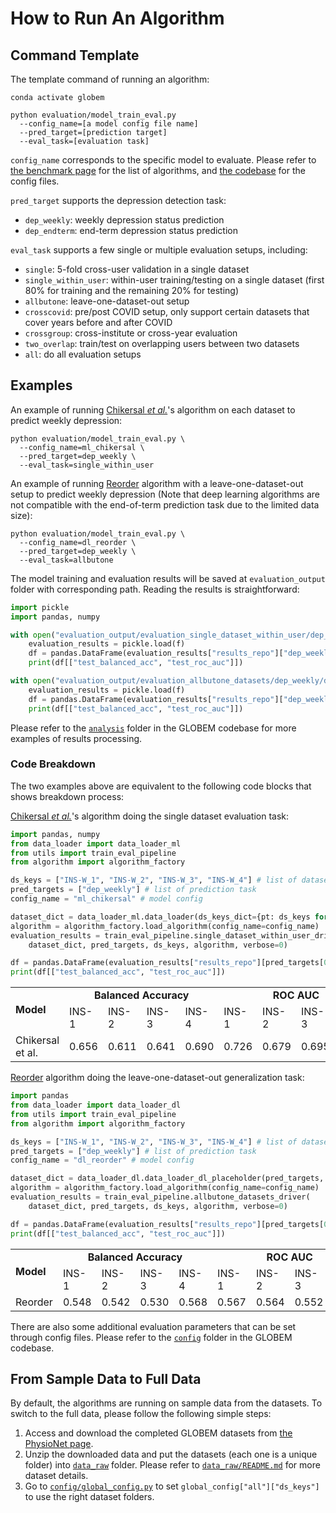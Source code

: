 # How to Run An Algorithm

## Command Template

The template command of running an algorithm:

```
conda activate globem

python evaluation/model_train_eval.py
  --config_name=[a model config file name]
  --pred_target=[prediction target]
  --eval_task=[evaluation task]
```

`config_name` corresponds to the specific model to evaluate. 
Please refer to [the benchmark page](/platform/benchmark) for the list of algorithms, 
and [the codebase](https://github.com/UW-EXP/GLOBEM/tree/main/config) for the config files.

`pred_target` supports the depression detection task:
- `dep_weekly`: weekly depression status prediction
- `dep_endterm`: end-term depression status prediction

`eval_task` supports a few single or multiple evaluation setups, including:
- `single`: 5-fold cross-user validation in a single dataset
- `single_within_user`: within-user training/testing on a single dataset (first 80% for training and the remaining 20% for testing)
- `allbutone`: leave-one-dataset-out setup
- `crosscovid`: pre/post COVID setup, only support certain datasets that cover years before and after COVID
- `crossgroup`: cross-institute or cross-year evaluation
- `two_overlap`: train/test on overlapping users between two datasets
- `all`: do all evaluation setups

## Examples

An example of running [Chikersal *et al.*](https://doi.org/10.1145/3422821)'s algorithm on each dataset to predict weekly depression:

```
python evaluation/model_train_eval.py \
  --config_name=ml_chikersal \
  --pred_target=dep_weekly \
  --eval_task=single_within_user
```

An example of running [Reorder](https://github.com/UW-EXP/GLOBEM/blob/main/algorithm/dl_reorder.py) algorithm with a leave-one-dataset-out setup to predict weekly depression 
(Note that deep learning algorithms are not compatible with the end-of-term prediction task due to the limited data size):

```
python evaluation/model_train_eval.py \
  --config_name=dl_reorder \
  --pred_target=dep_weekly \
  --eval_task=allbutone
```

The model training and evaluation results will be saved at `evaluation_output` folder with corresponding path. Reading the results is straightforward:

```python
import pickle
import pandas, numpy

with open("evaluation_output/evaluation_single_dataset_within_user/dep_weekly/ml_chikersal.pkl", "rb") as f:
    evaluation_results = pickle.load(f)
    df = pandas.DataFrame(evaluation_results["results_repo"]["dep_weekly"]).T
    print(df[["test_balanced_acc", "test_roc_auc"]])

with open("evaluation_output/evaluation_allbutone_datasets/dep_weekly/dl_reorder.pkl", "rb") as f:
    evaluation_results = pickle.load(f)
    df = pandas.DataFrame(evaluation_results["results_repo"]["dep_weekly"]).T
    print(df[["test_balanced_acc", "test_roc_auc"]])
```

Please refer to the [`analysis`](https://github.com/UW-EXP/GLOBEM/tree/main/analysis) folder in the GLOBEM codebase for more examples of results processing.

### Code Breakdown

The two examples above are equivalent to the following code blocks that shows breakdown process:

[Chikersal *et al.*](https://doi.org/10.1145/3422821)'s algorithm doing the single dataset evaluation task:
```python
import pandas, numpy
from data_loader import data_loader_ml
from utils import train_eval_pipeline
from algorithm import algorithm_factory

ds_keys = ["INS-W_1", "INS-W_2", "INS-W_3", "INS-W_4"] # list of datasets to be included
pred_targets = ["dep_weekly"] # list of prediction task
config_name = "ml_chikersal" # model config

dataset_dict = data_loader_ml.data_loader(ds_keys_dict={pt: ds_keys for pt in pred_targets})
algorithm = algorithm_factory.load_algorithm(config_name=config_name)
evaluation_results = train_eval_pipeline.single_dataset_within_user_driver(
    dataset_dict, pred_targets, ds_keys, algorithm, verbose=0)

df = pandas.DataFrame(evaluation_results["results_repo"][pred_targets[0]]).T
print(df[["test_balanced_acc", "test_roc_auc"]])
```

<table>
    <tr>
        <td rowspan="2" align="left"><strong>Model</strong></td>
        <td colspan="4" align="center"><strong>Balanced Accuracy</strong></td>
        <td colspan="4" align="center"><strong>ROC AUC</strong></td>
    </tr>
    <tr> <td>INS-1</td> <td>INS-2</td> <td>INS-3</td> <td>INS-4</td> <td>INS-1</td> <td>INS-2</td> <td>INS-3</td> <td>INS-4</td> </tr>
    <tr> <td>Chikersal et al.</td> <td>0.656</td> <td>0.611</td> <td>0.641</td> <td>0.690</td> <td>0.726</td> <td>0.679</td> <td>0.695</td> <td>0.763</td> </tr>
</table>

[Reorder](https://github.com/UW-EXP/GLOBEM/blob/main/algorithm/dl_reorder.py) algorithm doing the leave-one-dataset-out generalization task:

```python
import pandas
from data_loader import data_loader_dl
from utils import train_eval_pipeline
from algorithm import algorithm_factory

ds_keys = ["INS-W_1", "INS-W_2", "INS-W_3", "INS-W_4"] # list of datasets to be included
pred_targets = ["dep_weekly"] # list of prediction task
config_name = "dl_reorder" # model config

dataset_dict = data_loader_dl.data_loader_dl_placeholder(pred_targets, ds_keys)
algorithm = algorithm_factory.load_algorithm(config_name=config_name)
evaluation_results = train_eval_pipeline.allbutone_datasets_driver(
    dataset_dict, pred_targets, ds_keys, algorithm, verbose=0)

df = pandas.DataFrame(evaluation_results["results_repo"][pred_targets[0]]).T
print(df[["test_balanced_acc", "test_roc_auc"]])
```

<table>
    <tr>
        <td rowspan="2" align="left"><strong>Model</strong></td>
        <td colspan="4" align="center"><strong>Balanced Accuracy</strong></td>
        <td colspan="4" align="center"><strong>ROC AUC</strong></td>
    </tr>
    <tr> <td>INS-1</td> <td>INS-2</td> <td>INS-3</td> <td>INS-4</td> <td>INS-1</td> <td>INS-2</td> <td>INS-3</td> <td>INS-4</td> </tr>
    <tr> <td>Reorder</td> <td>0.548</td> <td>0.542</td> <td>0.530</td> <td>0.568</td> <td>0.567</td> <td>0.564</td> <td>0.552</td> <td>0.571</td> </tr>
</table>

There are also some additional evaluation parameters that can be set through config files.
Please refer to the [`config`](https://github.com/UW-EXP/GLOBEM/tree/main/config) folder in the GLOBEM codebase.

## From Sample Data to Full Data

By default, the algorithms are running on sample data from the datasets. To switch to the full data, please follow the following simple steps:

1. Access and download the completed GLOBEM datasets from [the PhysioNet page](https://physionet.org/content/globem/1.0.0/).
2. Unzip the downloaded data and put the datasets (each one is a unique folder) into [`data_raw`](https://github.com/UW-EXP/GLOBEM/tree/main/data_raw/) folder. 
Please refer to [`data_raw/README.md`](https://github.com/UW-EXP/GLOBEM/tree/main/data_raw/README.md) for more dataset details.
3. Go to [`config/global_config.py`](https://github.com/UW-EXP/GLOBEM/tree/main/config/global_config.py) to set `global_config["all"]["ds_keys"]` to use the right dataset folders.
